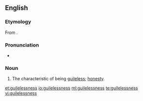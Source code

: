 ==English==

===Etymology===
From {{af|en|guileless|-ness}}.

===Pronunciation===
* {{a|US}} {{IPA|/ˈɡaɪl.lɪs.nɪs/|lang=en}}

===Noun===
{{en-noun|-}}

# The characteristic of being [[guileless]]; [[honesty]].

[[et:guilelessness]]
[[io:guilelessness]]
[[ml:guilelessness]]
[[te:guilelessness]]
[[vi:guilelessness]]